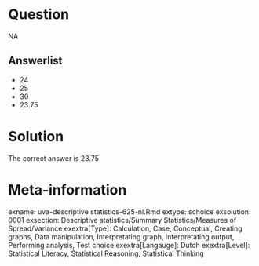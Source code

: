 Question
========

NA

Answerlist
----------
* 24
* 25
* 30
* 23.75

Solution
========

The correct answer is  23.75

Meta-information
================
exname: uva-descriptive statistics-625-nl.Rmd
extype: schoice
exsolution: 0001
exsection: Descriptive statistics/Summary Statistics/Measures of Spread/Variance
exextra[Type]: Calculation, Case, Conceptual, Creating graphs, Data manipulation, Interpretating graph, Interpretating output, Performing analysis, Test choice
exextra[Langauge]: Dutch
exextra[Level]: Statistical Literacy, Statistical Reasoning, Statistical Thinking
